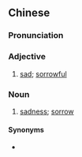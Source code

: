 {{also|伤悲}}
==Chinese==
{{zh-forms|s=伤悲}}

===Pronunciation===
{{zh-pron
|m=shāngbēi
|c=soeng1 bei1
|mn=siong-pi
|cat=a,n
}}

===Adjective===
{{zh-adj}}

# [[sad]]; [[sorrowful]]

===Noun===
{{zh-noun}}

# [[sadness]]; [[sorrow]]

====Synonyms====
* {{zh-l|悲傷}}